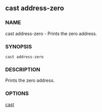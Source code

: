 
## cast address-zero

### NAME

cast address-zero - Prints the zero address.

### SYNOPSIS

`cast address-zero`

### DESCRIPTION

Prints the zero address.

### OPTIONS

<CommonOptions />

[cast](./cast.md)
